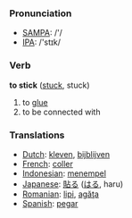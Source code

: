 === Pronunciation ===
*[[w:SAMPA|SAMPA]]: /'/
*[[w:IPA|IPA]]: /'stɪk/

=== Verb ===

'''to stick''' ([[stuck]], stuck)

# to [[glue]]
# to be connected with

=== Translations ===
*[[Dutch]]: [[kleven]], [[bijblijven]]
*[[French]]: [[coller]]
*[[Indonesian]]: [[tempel|menempel]]
*[[Japanese]]: [[貼る]] ([[はる]], haru)
*[[Romanian]]: [[lipi]], [[agăţa]]
*[[Spanish]]: [[pegar]]
